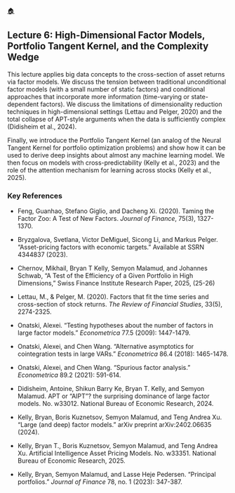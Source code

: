[🏠](index.qmd)

## Lecture 6: High-Dimensional Factor Models, Portfolio Tangent Kernel, and the Complexity Wedge

This lecture applies big data concepts to the cross-section of asset returns via factor models. We discuss the tension between traditional unconditional factor models (with a small number of static factors) and conditional approaches that incorporate more information (time-varying or state-dependent factors). We discuss the limitations of dimensionality reduction techniques in high-dimensional settings (Lettau and Pelger, 2020) and the total collapse of APT-style arguments when the data is sufficiently complex (Didisheim et al., 2024).

Finally, we introduce the Portfolio Tangent Kernel (an analog of the Neural Tangent Kernel for portfolio optimization problems) and show how it can be used to derive deep insights about almost any machine learning model. We then focus on models with cross-predictability (Kelly et al., 2023) and the role of the attention mechanism for learning across stocks (Kelly et al., 2025).

### Key References

- Feng, Guanhao, Stefano Giglio, and Dacheng Xi. (2020). Taming the Factor Zoo: A Test of New Factors. *Journal of Finance*, 75(3), 1327-1370.

- Bryzgalova, Svetlana, Victor DeMiguel, Sicong Li, and Markus Pelger. "Asset-pricing factors with economic targets." Available at SSRN 4344837 (2023).

- Chernov, Mikhail, Bryan T Kelly, Semyon Malamud, and Johannes Schwab, "A Test of the Efficiency of a Given Portfolio in High Dimensions," Swiss Finance Institute Research Paper, 2025, (25-26)

- Lettau, M., & Pelger, M. (2020). Factors that fit the time series and cross-section of stock returns. *The Review of Financial Studies*, 33(5), 2274-2325.

- Onatski, Alexei. "Testing hypotheses about the number of factors in large factor models." *Econometrica* 77.5 (2009): 1447-1479.

- Onatski, Alexei, and Chen Wang. "Alternative asymptotics for cointegration tests in large VARs." *Econometrica* 86.4 (2018): 1465-1478.

- Onatski, Alexei, and Chen Wang. "Spurious factor analysis." *Econometrica* 89.2 (2021): 591-614.

- Didisheim, Antoine, Shikun Barry Ke, Bryan T. Kelly, and Semyon Malamud. APT or "AIPT"? the surprising dominance of large factor models. No. w33012. National Bureau of Economic Research, 2024.

- Kelly, Bryan, Boris Kuznetsov, Semyon Malamud, and Teng Andrea Xu. "Large (and deep) factor models." arXiv preprint arXiv:2402.06635 (2024).

- Kelly, Bryan T., Boris Kuznetsov, Semyon Malamud, and Teng Andrea Xu. Artificial Intelligence Asset Pricing Models. No. w33351. National Bureau of Economic Research, 2025.

- Kelly, Bryan, Semyon Malamud, and Lasse Heje Pedersen. "Principal portfolios." *Journal of Finance* 78, no. 1 (2023): 347-387.
